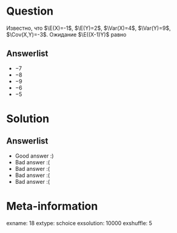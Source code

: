 Question
========
Известно, что $\E(X)=-1$, $\E(Y)=2$, $\Var(X)=4$, $\Var(Y)=9$, $\Cov(X,Y)=-3$. Ожидание $\E((X-1)Y)$ равно

 

Answerlist
----------
*  $-7$
*  $-8$
*  $-9$
*  $-6$
*  $-5$

Solution
========

Answerlist
----------
*  Good answer :)
*  Bad answer :(
*  Bad answer :(
*  Bad answer :(
*  Bad answer :(

Meta-information
================
exname: 18
extype: schoice
exsolution: 10000
exshuffle: 5

